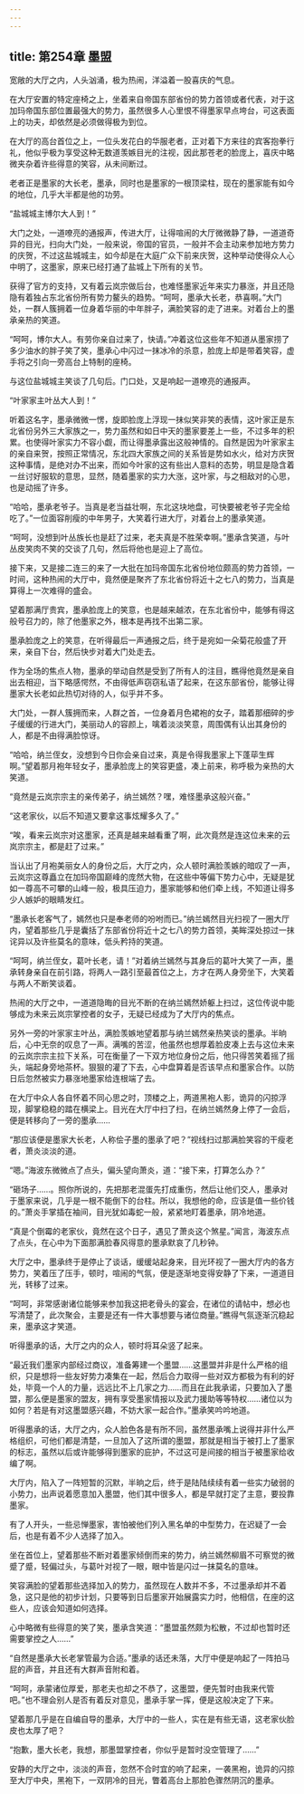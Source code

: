 ```yaml
---
---
---
```

title: 第254章 墨盟
---



宽敞的大厅之内，人头汹涌，极为热闹，洋溢着一股喜庆的气息。

在大厅安置的特定座椅之上，坐着来自帝国东部省份的势力首领或者代表，对于这加玛帝国东部位置最强大的势力，虽然很多人心里恨不得墨家早点垮台，可这表面上的功夫，却依然是必须做得极为到位。

在大厅的高台首位之上，一位头发花白的华服老者，正对着下方来往的宾客抱拳行礼，他似乎极为享受这种无数道羡嫉目光的注视，因此那苍老的脸庞上，喜庆中略微夹杂着许些得意的笑容，从未间断过。

老者正是墨家的大长老，墨承，同时也是墨家的一根顶梁柱，现在的墨家能有如今的地位，几乎大半都是他的功劳。

“盐城城主博尔大人到！”

大门之处，一道嘹亮的通报声，传进大厅，让得喧闹的大厅微微静了静，一道道奇异的目光，扫向大门处，一般来说，帝国的官员，一般并不会主动来参加地方势力的庆贺，不过这盐城城主，如今却是在大庭广众下前来庆贺，这种举动使得众人心中明了，这墨家，原来已经打通了盐城上下所有的关节。

获得了官方的支持，又有着云岚宗做后台，也难怪墨家近年来实力暴涨，并且还隐隐有着独占东北省份所有势力鳌头的趋势。“呵呵，墨承大长老，恭喜啊。”大门处，一群人簇拥着一位身着华丽的中年胖子，满脸笑容的走了进来。对着台上的墨承亲热的笑道。

“呵呵，博尔大人。有劳你亲自过来了，快请。”冲着这位这些年不知道从墨家捞了多少油水的胖子笑了笑，墨承心中闪过一抹冰冷的杀意，脸庞上却是带着笑容，虚手将之引向一旁高台上特制的座椅。

与这位盐城城主笑谈了几句后。门口处，又是响起一道嘹亮的通报声。

“叶家家主叶丛大人到！”

听着这名字，墨承微微一愣，旋即脸庞上浮现一抹似笑非笑的表情，这叶家正是东北省份另外三大家族之一，势力虽然和如日中天的墨家要差上一些，不过多年的积累。也使得叶家实力不容小觑，而让得墨承露出这般神情的。自然是因为叶家家主的亲自来贺，按照正常情况，东北四大家族之间的关系皆是势如水火，给对方庆贺这种事情，是绝对办不出来，而如今叶家的这有些出人意料的态势，明显是隐含着一丝讨好服软的意思，显然，随着墨家的实力大涨，这叶家，与之相敌对的心思，也是动摇了许多。

“哈哈，墨承老爷子。当真是老当益壮啊，东北这块地盘，可快要被老爷子完全给吃了。”一位面容削瘦的中年男子，大笑着行进大厅，对着台上的墨承笑道。

“呵呵，没想到叶丛族长也是赶了过来，老夫真是不胜荣幸啊。”墨承含笑道，与叶丛皮笑肉不笑的交谈了几句，然后将他也是迎上了高位。

接下来，又是接二连三的来了一大批在加玛帝国东北省份地位颇高的势力首领，一时间，这种热闹的大厅中，竟然便是聚齐了东北省份将近十之七八的势力，当真是算得上一次难得的盛会。

望着那满厅贵宾，墨承脸庞上的笑意，也是越来越浓，在东北省份中，能够有得这般号召力的，除了他墨家之外，根本是再找不出第二家。

墨承脸庞之上的笑意，在听得最后一声通报之后，终于是宛如一朵菊花般盛了开来，亲自下台，然后快步对着大门处走去。

作为全场的焦点人物，墨承的举动自然是受到了所有人的注目，瞧得他竟然是亲自出去相迎，当下略感愕然，不由得低声窃窃私语了起来，在这东部省份，能够让得墨家大长老如此热切对待的人，似乎并不多。

大门处，一群人簇拥而来，人群之首，一位身着月色裙袍的女子，踏着那细碎的步子缓缓的行进大门，美丽动人的容颜上，噙着淡淡笑意，周围偶有认出其身份的人，都是不由得满脸惊讶。

“哈哈，纳兰侄女，没想到今日你会亲自过来，真是令得我墨家上下蓬荜生辉啊。”望着那月袍年轻女子，墨承脸庞上的笑容更盛，凑上前来，称呼极为亲热的大笑道。

“竟然是云岚宗宗主的亲传弟子，纳兰嫣然？嘿，难怪墨承这般兴奋。”

“这老家伙，以后不知道又要拿这事炫耀多久了。”

“唉，看来云岚宗对这墨家，还真是越来越看重了啊，此次竟然是连这位未来的云岚宗宗主，都是赶了过来。”

当认出了月袍美丽女人的身份之后，大厅之内，众人顿时满脸羡嫉的暗叹了一声，云岚宗这尊矗立在加玛帝国巅峰的庞然大物，在这些中等偏下势力心中，无疑是犹如一尊高不可攀的山峰一般，极具压迫力，墨家能够和他们牵上线，不知道让得多少人嫉妒的眼睛发红。

“墨承长老客气了，嫣然也只是奉老师的吩咐而已。”纳兰嫣然目光扫视了一圈大厅内，望着那些几乎是囊括了东部省份将近十之七八的势力首领，美眸深处掠过一抹诧异以及许些莫名的意味，低头矜持的笑道。

“呵呵，纳兰侄女，葛叶长老，请！”对着纳兰嫣然与其身后的葛叶大笑了一声，墨承转身亲自在前引路，将两人一路引至最首位之上，方才在两人身旁坐下，大笑着与两人不断笑谈着。

热闹的大厅之中，一道道隐晦的目光不断的在纳兰嫣然娇躯上扫过，这位传说中能够成为未来云岚宗掌控者的女子，无疑已经成为了大厅内的焦点。

另外一旁的叶家家主叶丛，满脸羡嫉地望着那与纳兰嫣然亲热笑谈的墨承。半晌后，心中无奈的叹息了一声。满嘴的苦涩，他虽然也想厚着脸皮凑上去与这位未来的云岚宗宗主拉下关系，可在衡量了一下双方地位身份之后，他只得苦笑着摇了摇头，端起身旁地茶杯。狠狠的灌了下去，心中盘算着是否该早点和墨家合作。以防日后忽然被实力暴涨地墨家给连根端了去。

在大厅中众人各自怀着不同心思之时，顶楼之上，两道黑袍人影，诡异的闪掠浮现，脚掌稳稳的踏在横梁上。目光在大厅中扫了扫，在纳兰嫣然身上停了一会后，便是转移向了一旁的墨承……

“那应该便是墨家大长老，人称侩子墨的墨承了吧？”视线扫过那满脸笑容的干瘦老者，萧炎淡淡的道。

“嗯。”海波东微微点了点头，偏头望向萧炎，道：“接下来，打算怎么办？”

“砸场子……。照你所说的，先把那老混蛋先打成重伤，然后让他们交人，墨承对于墨家来说，几乎是一根不能倒下的台柱。所以，我想他的命，应该是值一些价钱的。”萧炎手掌插在袖间，目光犹如毒蛇一般，紧紧地盯着墨承，阴冷地道。

“真是个倒霉的老家伙，竟然在这个日子，遇见了萧炎这个煞星。”闻言，海波东点了点头，在心中为下面那满脸春风得意的墨承默哀了几秒钟。

大厅之中，墨承终于是停止了谈话，缓缓站起身来，目光环视了一圈大厅内的各方势力，笑着压了压手，顿时，喧闹的气氛，便是逐渐地变得安静了下来，一道道目光，转移了过来。

“呵呵，非常感谢诸位能够来参加我这把老骨头的宴会，在诸位的请帖中，想必也写清楚了，此次聚会，主要是还有一件大事想要与诸位商量。”瞧得气氛逐渐沉稳起来，墨承这才笑道。

听得墨承的话，大厅之内的众人，顿时将耳朵竖了起来。

“最近我们墨家内部经过商议，准备筹建一个墨盟……这墨盟并非是什么严格的组织，只是想将一些友好势力凑集在一起，然后合力取得一些对双方都极为有利的好处，毕竟一个人的力量，远远比不上几家之力……而且在此我承诺，只要加入了墨盟，那么便是墨家的盟友，拥有享受墨家情报以及武力援助等等特权……诸位以为如何？若是有对这墨盟感兴趣，不妨大家一起合作。”墨承笑吟吟地道。

听得墨承的话，大厅之内，众人脸色各是有所不同，虽然墨承嘴上说得并非什么严格组织，可他们都是清楚，一旦加入了这所谓的墨盟，那就是相当于被打上了墨家的标志，虽然以后或许能够得到墨家的庇护，不过这可是间接的相当于被墨家给收编了啊。

大厅内，陷入了一阵短暂的沉默，半晌之后，终于是陆陆续续有着一些实力破弱的小势力，出声说着愿意加入墨盟，他们其中很多人，都是早就打定了主意，要投靠墨家。

有了人开头，一些忌惮墨家，害怕被他们列入黑名单的中型势力，在迟疑了一会后，也是有着不少人选择了加入。

坐在首位上，望着那些不断对着墨家倾倒而来的势力，纳兰嫣然柳眉不可察觉的微蹙了蹙，轻偏过头，与葛叶对视了一眼，眼中皆是闪过一抹莫名的意味。

笑容满脸的望着那些选择加入的势力，虽然现在人数并不多，不过墨承却并不着急，这只是他的初步计划，只要等到日后墨家开始展露实力时，他相信，在座的这些人，应该会知道如何选择。

心中略微有些得意的笑了笑，墨承含笑道：“墨盟虽然颇为松散，不过却也暂时还需要掌控之人……”

“自然是墨承大长老掌管最为合适。”墨承的话还未落，大厅中便是响起了一阵拍马屁的声音，并且还有大群声音附和着。

“呵呵，承蒙诸位厚爱，那老夫也却之不恭了，这墨盟，便先暂时由我来代管吧。”也不理会别人是否有着反对意见，墨承手掌一挥，便是这般决定了下来。

望着那几乎是在自编自导的墨承，大厅中的一些人，实在是有些无语，这老家伙脸皮也太厚了吧？

“抱歉，墨大长老，我想，那墨盟掌控者，你似乎是暂时没空管理了……”

安静的大厅之中，淡淡的声音，忽然不合时宜的响了起来，一袭黑袍，诡异的闪掠至大厅中央，黑袍下，一双阴冷的目光，瞥着高台上那脸色骤然阴沉的墨承。